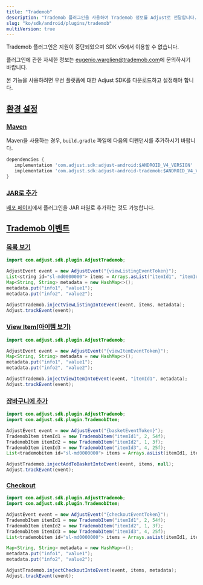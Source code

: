```yaml
---
title: "Trademob"
description: "Trademob 플러그인을 사용하여 Trademob 정보를 Adjust로 전달합니다."
slug: "ko/sdk/android/plugins/trademob"
multiVersion: true
---
```


<SdkVersion version="v5">
<MinorVersion removed="v5">

Trademob 플러그인은 지원이 중단되었으며 SDK v5에서 이용할 수 없습니다.

</MinorVersion>
</SdkVersion>
<SdkVersion version="v4">
<Callout type="note">

플러그인에 관한 자세한 정보는 [eugenio.warglien@trademob.com](mailto:eugenio.warglien@trademob.com)에 문의하시기 바랍니다.

</Callout>

본 기능을 사용하려면 우선 플랫폼에 대한 Adjust SDK를 다운로드하고 설정해야 합니다.

## [환경 설정](set-up-your-environment)

### [Maven](maven)

Maven을 사용하는 경우, `build.gradle` 파일에 다음의 디펜던시를 추가하시기 바랍니다.

<CodeBlock title="build.gradle">

```groovy
dependencies {
   implementation 'com.adjust.sdk:adjust-android:$ANDROID_V4_VERSION'
   implementation 'com.adjust.sdk:adjust-android-trademob:$ANDROID_V4_VERSION'
}

```

</CodeBlock>

### [JAR로 추가](add-as-jar)

[배포 페이지](https://github.com/adjust/android_sdk/releases)에서 플러그인을 JAR 파일로 추가하는 것도 가능합니다.

## [Trademob 이벤트](trademob-events)

### [목록 보기](view-listing)

<Tabs>
<Tab title="Java">

```java
import com.adjust.sdk.plugin.AdjustTrademob;

AdjustEvent event = new AdjustEvent("{viewListingEventToken}");
List<string id="sl-md0000000"> items = Arrays.asList("itemId1", "itemId2", "itemId3");
Map<String, String> metadata = new HashMap<>();
metadata.put("info1", "value1");
metadata.put("info2", "value2");

AdjustTrademob.injectViewListingIntoEvent(event, items, metadata);
Adjust.trackEvent(event);
```

</Tab>
</Tabs>

### [View Item\(아이템 보기\)](view-item)

<Tabs>
<Tab title="Java">

```java
import com.adjust.sdk.plugin.AdjustTrademob;

AdjustEvent event = new AdjustEvent("{viewItemEventToken}");
Map<String, String> metadata = new HashMap<>();
metadata.put("info1", "value1");
metadata.put("info2", "value2");

AdjustTrademob.injectViewItemIntoEvent(event, "itemId1", metadata);
Adjust.trackEvent(event);
```

</Tab>
</Tabs>

### [장바구니에 추가](add-to-basket)

<Tabs>
<Tab title="Java">

```java
import com.adjust.sdk.plugin.AdjustTrademob;
import com.adjust.sdk.plugin.TrademobItem;

AdjustEvent event = new AdjustEvent("{basketEventToken}");
TrademobItem itemId1 = new TrademobItem("itemId1", 2, 54f);
TrademobItem itemId2 = new TrademobItem("itemId2", 1, 3f);
TrademobItem itemId3 = new TrademobItem("itemId3", 4, 25f);
List<trademobitem id="sl-md0000000"> items = Arrays.asList(itemId1, itemId2, itemId3);

AdjustTrademob.injectAddToBasketIntoEvent(event, items, null);
Adjust.trackEvent(event);
```

</Tab>
</Tabs>

### [Checkout](checkout)

<Tabs>
<Tab title="Java">

```java
import com.adjust.sdk.plugin.AdjustTrademob;
import com.adjust.sdk.plugin.TrademobItem;

AdjustEvent event = new AdjustEvent("{checkoutEventToken}");
TrademobItem itemId1 = new TrademobItem("itemId1", 2, 54f);
TrademobItem itemId2 = new TrademobItem("itemId2", 1, 3f);
TrademobItem itemId3 = new TrademobItem("itemId3", 4, 25f);
List<trademobitem id="sl-md0000000"> items = Arrays.asList(itemId1, itemId2, itemId3);

Map<String, String> metadata = new HashMap<>();
metadata.put("info1", "value1");
metadata.put("info2", "value2");

AdjustTrademob.injectCheckoutIntoEvent(event, items, metadata);
Adjust.trackEvent(event);
```

</Tab>
</Tabs>
</SdkVersion>
